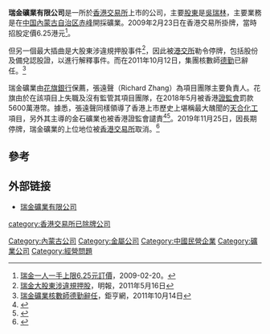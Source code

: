 '''瑞金礦業有限公司'''是一所於[[香港交易所|香港交易所]]上市的公司，主要[[股東|股東]]是[[吳瑞林|吳瑞林]]，主要業務是在[[中华人民共和国|中国]][[內蒙古自治区|內蒙古自治区]][[赤峰|赤峰]]開採礦業。2009年2月23日在香港交易所掛牌，當時招股定價6.25港元<ref>[http://www.881903.com/Page/ZH-TW/newsdetail.aspx?ItemId=98004 瑞金一人一手上限6.25元訂價]，2009-02-20。</ref>。

但另一個最大插曲是大股東涉違規押股事件<ref>[http://news.sina.com.hk/news/19/1/1/2361530/1.html 瑞金大股東涉違規押股]{{dead link|date=2018年3月 |bot=InternetArchiveBot |fix-attempted=yes }}，明報，2011年5月16日</ref>，因此被[[港交所|港交所]]勒令停牌，包括股份及備兌認股證，以進行解釋事件。而在2011年10月12日，集團核數師[[德勤|德勤]]已辭任。<ref>[http://news.cnyes.com/Content/20111014/KDZSA6QNHEPY.shtml?c=detail 瑞金礦業核數師德勤辭任]{{dead link|date=2018年3月 |bot=InternetArchiveBot |fix-attempted=yes }}，鉅亨網，2011年10月14日</ref>

瑞金礦業由[[花旗銀行|花旗銀行]]保薦，張遠聲（Richard Zhang）為項目團隊主要負責人。花旗由於在該項目上失職及沒有監管其項目團隊，在2018年5月被香港[[證券及期貨事務監察委員會|證監會]]罰款5600萬港幣。據悉，張遠聲同樣領導了香港上市歷史上堪稱最大醜聞的[[天合化工|天合化工]]項目，另外其主導的金石礦業也被香港證監會譴責<ref>{{Cite web|title=香港上市公司造假重罚，终身追溯保荐人责任|url=https://zhuanlan.zhihu.com/p/47500338|accessdate=2019-09-02|work=知乎专栏|language=zh}}</ref><ref>{{Cite web|url=https://www.boxun.com/news/gb/taiwan/2018/08/201808301528.shtml|title=大陆公司香港上市公司造假重罚,终身追溯保荐人责任|date=2018-08-30|accessdate=2018-09-11|work=www.boxun.com}}</ref>。2019年11月25日，因長期停牌，瑞金礦業的上位地位被[[香港交易所|香港交易所]]取消。<ref>{{Cite web|title=【停牌逾8年】瑞金礦業被上市委員會取消上市地位|url=https://www.hk01.com/%E8%B2%A1%E7%B6%93%E5%BF%AB%E8%A8%8A/398138/%E5%81%9C%E7%89%8C%E9%80%BE8%E5%B9%B4-%E7%91%9E%E9%87%91%E7%A4%A6%E6%A5%AD%E8%A2%AB%E4%B8%8A%E5%B8%82%E5%A7%94%E5%93%A1%E6%9C%83%E5%8F%96%E6%B6%88%E4%B8%8A%E5%B8%82%E5%9C%B0%E4%BD%8D|date=2019-11-14|publisher=[[香港01|香港01]]|archive-url=https://web.archive.org/web/20210814170118/https://www.hk01.com/%E8%B2%A1%E7%B6%93%E5%BF%AB%E8%A8%8A/398138/%E5%81%9C%E7%89%8C%E9%80%BE8%E5%B9%B4-%E7%91%9E%E9%87%91%E7%A4%A6%E6%A5%AD%E8%A2%AB%E4%B8%8A%E5%B8%82%E5%A7%94%E5%93%A1%E6%9C%83%E5%8F%96%E6%B6%88%E4%B8%8A%E5%B8%82%E5%9C%B0%E4%BD%8D|archive-date=2021-08-15}}</ref>

==參考==
{{reflist}}

==外部链接==
* [http://www.realgoldmining.com/ 瑞金礦業有限公司]

[[Category:內蒙古公司|Category:內蒙古公司]]
[[Category:金屬公司|Category:金屬公司]]
[[Category:中國民營企業|Category:中國民營企業]]
[[Category:礦業公司|Category:礦業公司]]
[[Category:經營問題|Category:經營問題]]
[[category:香港交易所已除牌公司|category:香港交易所已除牌公司]]